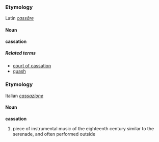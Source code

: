 ===Etymology===
Latin ''[[cassāre]]''

====Noun====
'''cassation'''

=====Related terms=====
*[[court of cassation]]
*[[quash]]

===Etymology===
Italian ''[[cassazione]]''

====Noun====
'''cassation'''

# piece of instrumental music of the eighteenth century similar to the serenade, and often performed outside